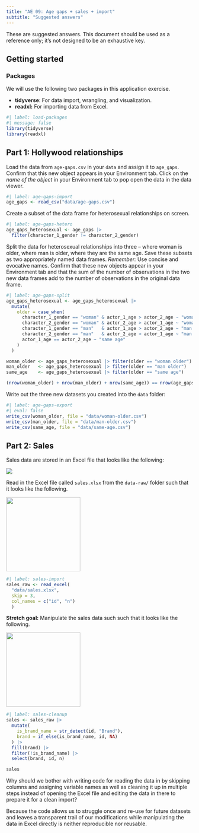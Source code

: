 ```yaml
---
title: "AE 09: Age gaps + sales + import"
subtitle: "Suggested answers"
---
```


::: callout-important
These are suggested answers.
This document should be used as a reference only; it's not designed to be an exhaustive key.
:::

## Getting started

### Packages

We will use the following two packages in this application exercise.

-   **tidyverse**: For data import, wrangling, and visualization.
-   **readxl:** For importing data from Excel.

```r
#| label: load-packages
#| message: false
library(tidyverse)
library(readxl)
```

## Part 1: Hollywood relationships

Load the data from `age-gaps.csv` in your `data` and assign it to `age_gaps`.
Confirm that this new object appears in your Environment tab.
Click on the *name of the object* in your Environment tab to pop open the data in the data viewer.

```r
#| label: age-gaps-import
age_gaps <- read_csv("data/age-gaps.csv")
```

Create a subset of the data frame for heterosexual relationships on screen.

```r
#| label: age-gaps-hetero
age_gaps_heterosexual <- age_gaps |>
  filter(character_1_gender != character_2_gender)
```

Split the data for heterosexual relationships into three -- where woman is older, where man is older, where they are the same age.
Save these subsets as two appropriately named data frames.
*Remember:* Use concise and evocative names.
Confirm that these new objects appear in your Environment tab and that the sum of the number of observations in the two new data frames add to the number of observations in the original data frame.

```r
#| label: age-gaps-split
age_gaps_heterosexual <- age_gaps_heterosexual |>
  mutate(
    older = case_when(
      character_1_gender == "woman" & actor_1_age > actor_2_age ~ "woman older",
      character_2_gender == "woman" & actor_2_age > actor_1_age ~ "woman older",
      character_1_gender == "man"   & actor_1_age > actor_2_age ~ "man older",
      character_2_gender == "man"   & actor_2_age > actor_1_age ~ "man older",
      actor_1_age == actor_2_age ~ "same age"
    )
  )

woman_older <- age_gaps_heterosexual |> filter(older == "woman older")
man_older   <- age_gaps_heterosexual |> filter(older == "man older")
same_age    <- age_gaps_heterosexual |> filter(older == "same age")

(nrow(woman_older) + nrow(man_older) + nrow(same_age)) == nrow(age_gaps_heterosexual)
```

Write out the three new datasets you created into the `data` folder:

```r
#| label: age-gaps-export
#| eval: false
write_csv(woman_older, file = "data/woman-older.csv")
write_csv(man_older, file = "data/man-older.csv")
write_csv(same_age, file = "data/same-age.csv")
```

## Part 2: Sales

Sales data are stored in an Excel file that looks like the following:

![](https://sta199-s24.github.io/images/sales-excel.png)

Read in the Excel file called `sales.xlsx` from the `data-raw/` folder such that it looks like the following.

![](https://sta199-s24.github.io/images/sales-1.png){width="200"}

```r
#| label: sales-import
sales_raw <- read_excel(
  "data/sales.xlsx", 
  skip = 3,
  col_names = c("id", "n")
  )
```

**Stretch goal:** Manipulate the sales data such such that it looks like the following.

![](https://sta199-s24.github.io/images/sales-2.png){width="200"}

```r
#| label: sales-cleanup
sales <- sales_raw |>
  mutate(
    is_brand_name = str_detect(id, "Brand"),
    brand = if_else(is_brand_name, id, NA)
  ) |>
  fill(brand) |>
  filter(!is_brand_name) |>
  select(brand, id, n)

sales
```

Why should we bother with writing code for reading the data in by skipping columns and assigning variable names as well as cleaning it up in multiple steps instead of opening the Excel file and editing the data in there to prepare it for a clean import?

Because the code allows us to struggle once and re-use for future datasets and leaves a transparent trail of our modifications while manipulating the data in Excel directly is neither reproducible nor reusable.
